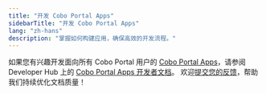 ```yaml
---
title: "开发 Cobo Portal Apps"
sidebarTitle: "开发 Cobo Portal Apps"
lang: "zh-hans"
description: "掌握如何构建应用，确保高效的开发流程。"
---
```

如果您有兴趣开发面向所有 Cobo Portal 用户的 [Cobo Portal Apps](/cn/portal/portal-apps/introduction)，请参阅 Developer Hub 上的 [Cobo Portal Apps 开发者文档](https://www.cobo.com/developers/v2/apps/introduction)。
<Tip>欢迎[提交您的反馈](https://forms.zohopublic.com/cobo/form/DocumentFeedbackForm/formperma/QvLOhxJv1_JMsJ-1dleZ8Itb_7rzN-LtgvsDdxosoVI?referrername=manuals)，帮助我们持续优化文档质量！</Tip>